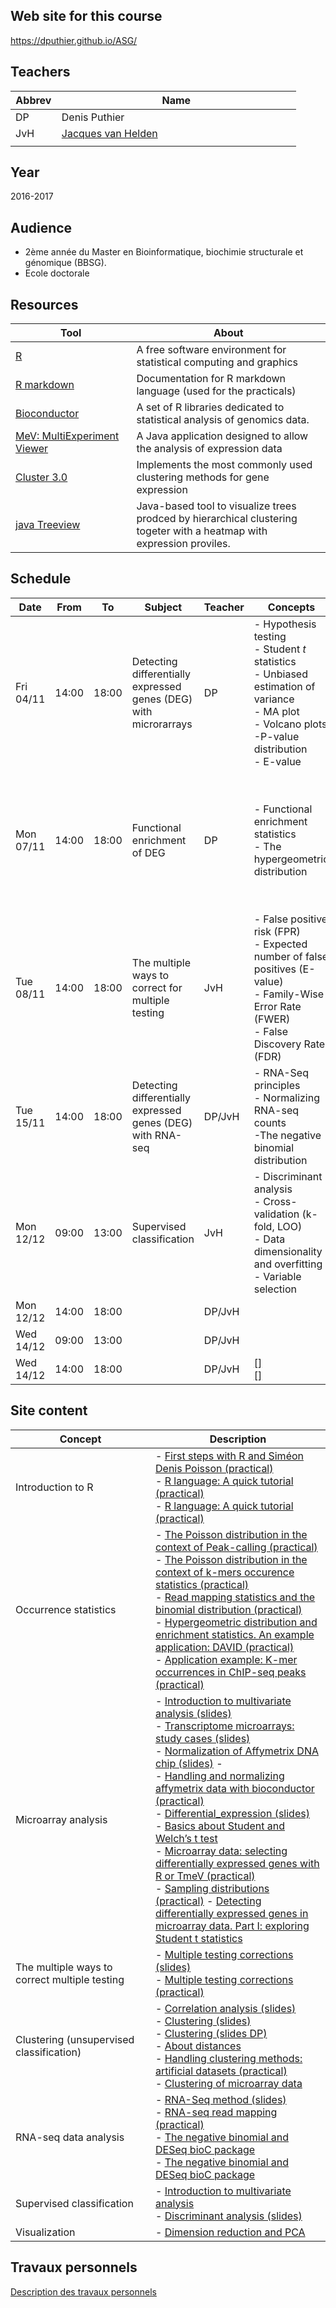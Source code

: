 ## Web site for this course

[https://dputhier.github.io/ASG/](https://dputhier.github.io/ASG/)

## Teachers

| Abbrev | Name  |
|----------|--------------------------------------------------|
| DP |  Denis Puthier |
| JvH | [Jacques van Helden](http://jacques.van-helden.perso.luminy.univ-amu.fr/) |
| | |

## Year

2016-2017

## Audience

- 2ème année du Master en Bioinformatique, biochimie structurale et génomique (BBSG).
- Ecole doctorale

## Resources

| Tool | About |
|---------------------------------------|---------------------------------------------------------------|
|[R](http://www.r-project.org/) |	A free software environment for statistical computing and graphics |
|[R markdown](http://rmarkdown.rstudio.com/) |	Documentation for R markdown language (used for the practicals) |
|[Bioconductor](http://www.bioconductor.org) |	A set of R libraries dedicated to statistical analysis of genomics data.|
| [MeV: MultiExperiment Viewer](http://www.tm4.org/) |	A Java application designed to allow the analysis of expression data |
|[Cluster 3.0](http://bonsai.hgc.jp/~mdehoon/software/cluster/software.htm) | Implements the most commonly used clustering methods for gene expression |
| [java Treeview](http://jtreeview.sourceforge.net) |	Java-based tool to visualize trees prodced by hierarchical clustering togeter with a heatmap with expression proviles.|

## Schedule

| Date   | From | To   | Subject         | Teacher | Concepts   | Material            |
|-------|-----|-----|-----------------|-----|-------------------------|---------------------------|
| Fri 04/11 | 14:00 | 18:00 | Detecting differentially expressed genes (DEG) with microrarrays | DP |- Hypothesis testing<br>- Student $t$ statistics<br>- Unbiased estimation of variance<br>- MA plot<br>- Volcano plots<br> -P-value distribution <br>- E-value| - [Basics about Student and Welch’s t test](practicals/microarrays_student_test/Student_test_info.html) <br> - [Detecting differentially expressed genes in microarray data](practicals/microarrays_student_test/DenBoer_Student_test.html)|
| Mon 07/11 | 14:00 | 18:00 | Functional enrichment of DEG | DP | - Functional enrichment statistics <br> - The hypergeometric distribution <br> | - Theory : on white board <br> - [Hypergeometric distribution and enrichment statistics. An example application: DAVID (practical)](practicals/go_statistics_td/go_statistics_td_2015.html)<br>|
| Tue 08/11 | 14:00 | 18:00 | The multiple ways to correct for multiple testing | JvH | - False positive risk (FPR) <br> - Expected number of false positives (E-value) <br> - Family-Wise Error Rate (FWER) <br> - False Discovery Rate (FDR) | - [Multiple testing corrections  (slides)](http://pedagogix-tagc.univ-mrs.fr/courses/ASG1/pdf_files/06.04.multitesting_corrections.pdf) <br> - [Multiple testing corrections (practical)](practicals/multiple_testing_td/multiple_testing_corrections.html) |
| Tue 15/11 | 14:00 | 18:00 | Detecting differentially expressed genes (DEG) with RNA-seq | DP/JvH | - RNA-Seq principles <br>- Normalizing RNA-seq counts <br>-The negative binomial distribution| |
| Mon 12/12 | 09:00 | 13:00 | Supervised classification  | JvH | - Discriminant analysis <br>- Cross-validation (k-fold, LOO) <br>- Data dimensionality and overfitting <br>- Variable selection | - [Introduction to multivariate analysis](pdf_files/07.00.multiv_intro.pdf) <br> - [Discriminant analysis (slides)](pdf_files/11.discriminant_analysis.pdf) |
| Mon 12/12 | 14:00 | 18:00 |  | DP/JvH | | [[]]()<br>[[]]() |
| Wed 14/12 | 09:00 | 13:00 |  | DP/JvH | | [[]]()<br>[[]]() |
| Wed 14/12 | 14:00 | 18:00 |  | DP/JvH | [[]]()<br>[[]]() |


## Site content

| Concept | Description |
|----------------|--------------------|
|Introduction to R | - [First steps with R and Siméon Denis Poisson  (practical)](http://jvanheld.github.io/EBA15_stats_RStudio/practicals/01_first_steps_with_R/01_first_steps_with_R.html)<br> - [R language: A quick tutorial (practical)](practicals/r_intro_td/index.html)<br> - [R language: A quick tutorial (practical)](practicals/r_intro_en/RQuickTutorial.pdf)|
|Occurrence statistics| - [The Poisson distribution in the context of Peak-calling (practical)](http://jvanheld.github.io/EBA15_stats_RStudio/practicals/02_peak-calling/peak-calling_stats_practical.html)<br>- [The Poisson distribution in the context of k-mers occurence statistics (practical)](http://dputhier.github.io/STAT1_R/practical/R_intro.html)<br> - [Read mapping statistics and the binomial distribution (practical)](practicals/chip-seq_read_mapping/read_mapping_solutions.html)<br> - [Hypergeometric distribution and enrichment statistics. An example application: DAVID (practical)](practicals/go_statistics_td/go_statistics_td_2015.html) <br> - [Application example: K-mer occurrences in ChIP-seq peaks (practical)](http://pedagogix-tagc.univ-mrs.fr/courses/ASG1/practicals/kmer_occurrences/kmer_occurrences_chip-seq_peaks.html)|
|Microarray analysis | - [Introduction to multivariate analysis (slides)](pdf_files/07.00.multiv_intro.pdf)<br> - [Transcriptome microarrays: study cases (slides)](pdf_files/07.01.multiv_study_cases.pdf)<br> - [Normalization of Affymetrix DNA chip (slides)](practicals/affynorm_slides/index.html) - <br> - [Handling and normalizing affymetrix data with bioconductor (practical)](practicals/affynorm_td/index.html) <br> - [Differential_expression (slides)](pdf_files/07.04.differential_expression.pdf) <br> - [Basics about Student and Welch’s t test](practicals/microarrays_student_test/Student_test_info.html) <br> - [Microarray data: selecting differentially expressed genes with R or TmeV (practical)](practicals/affy_selection_td/affy_selection_td.html) <br> - [Sampling distributions (practical)](practicals/sampling_distrib.html) - [Detecting differentially expressed genes in microarray data. Part I: exploring Student t statistics](practicals/microarrays_student_test/DenBoer_Student_test.html)|
|The multiple ways to correct multiple testing| - [Multiple testing corrections  (slides)](http://pedagogix-tagc.univ-mrs.fr/courses/ASG1/pdf_files/06.04.multitesting_corrections.pdf) <br> - [Multiple testing corrections (practical)](practicals/multiple_testing_td/multiple_testing_corrections.html)|
|Clustering (unsupervised classification)| - [Correlation analysis (slides)](pdf_files/07.03.correlation_analysis.pdf) <br> - [Clustering (slides)](pdf_files/09.clustering.pdf) <br> - [Clustering (slides DP)](practicals/unsup_classif_slides/unsup_classification.pdf)<br> - [About distances](practicals/distances/distances.html) <br> - [Handling clustering methods: artificial datasets (practical)](unsup_classification_sim_td/index.html) <br> - [Clustering of microarray data](practicals/unsup_classification_td/index.html)|
|RNA-seq data analysis| - [RNA-Seq method (slides)](pdf_files/Rnaseq_2016.pdf) <br> - [RNA-seq read mapping (practical)](practicals/rnaseq_td/rnaseq_td.html)<br> - [The negative binomial and DESeq bioC package](practicals/rnaseq_diff/DESeqTuto.html) <br> - [The negative binomial and DESeq bioC package](practicals/rnaseq_diff/rnaseq_diff.html)|
|Supervised classification| - [Introduction to multivariate analysis](pdf_files/07.00.multiv_intro.pdf) <br> - [Discriminant analysis (slides)](pdf_files/11.discriminant_analysis.pdf)|
|Visualization| - [Dimension reduction and PCA](pdf_files/10.visualization.pdf)|

## Travaux personnels

[Description des travaux personnels](cisreg_personal_work_2016.html)

